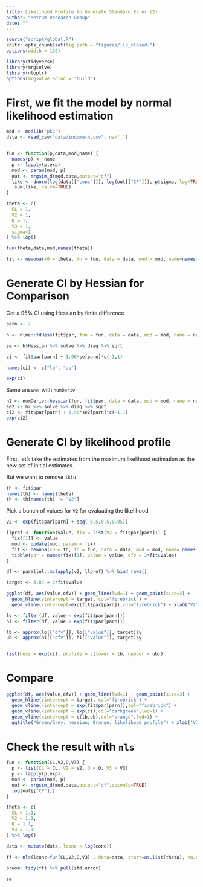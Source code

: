 ```yaml
---
title: Likelihood Profile to Generate Standard Error (2)
author: "Metrum Research Group"
date: ""
---
```



```r
source("script/global.R")
knitr::opts_chunk$set(fig.path = "figures/llp_closed-")
options(width = 130)
```


```r
library(tidyverse)
library(mrgsolve)
library(nloptr)
options(mrgsolve.soloc = "build")
```

# First, we fit the model by normal likelihood estimation

```r
mod <- modlib("pk2")
data <- read_csv("data/indometh.csv", na='.') 


fun <- function(p,data,mod,name) {
  names(p) <- name
  p <- lapply(p,exp)
  mod <- param(mod, p)
  out <- mrgsim_d(mod,data,output="df")
  like <- dnorm(log(data[["conc"]]), log(out[["CP"]]), p$sigma, log=TRUE)
  -sum(like, na.rm=TRUE)
}

theta <- c(
  CL = 1, 
  V2 = 1, 
  Q = 1, 
  V3 = 1,
  sigma=1
) %>% log()

fun(theta,data,mod,names(theta))

fit <- newuoa(x0 = theta, fn = fun, data = data, mod = mod, name=names(theta))

```


# Generate CI by Hessian for Comparison
Get a 95% CI using Hessian by finite difference
```r
parn <- 2

h <- nlme::fdHess(fit$par, fun = fun, data = data, mod = mod, name = names(theta))

se <- h$Hessian %>% solve %>% diag %>% sqrt 

ci <- fit$par[parn] + 1.96*se[parn]*c(-1,1)

names(ci) <- c("lb", "ub")

exp(ci)
```

Same answer with `numDeriv`

```r
h2 <- numDeriv::hessian(fun, fit$par, data = data, mod = mod, name = names(theta))
se2 <- h2 %>% solve %>% diag %>% sqrt
ci2 <- fit$par[parn] + 1.96*se2[parn]*c(-1,1)
exp(ci2)
```


# Generate CI by likelihood profile


First, let's take the estimates from the maximum likelihood estimation
as the new set of initial estimates. 

But we want to remove `ikiu`

```r
th <- fit$par
names(th) <- names(theta)
th <- th[names(th) != "V2"]
```

Pick a bunch of values for `V2` for evaluating the likelihood

```r
v2 <- exp(fit$par[parn] + seq(-0.5,0.5,0.05))

llprof <- function(value, fix = list(V2 = fit$par[parn])) {
  fix[[1]] <- value
  mod <- update(mod, param = fix)
  fit <- newuoa(x0 = th, fn = fun, data = data, mod = mod, name= names(th))
  tibble(par = names(fix)[1], value = value, ofv = 2*fit$value)
}

df <- parallel::mclapply(v2, llprof) %>% bind_rows()

target <- 3.84 + 2*fit$value

ggplot(df, aes(value,ofv)) + geom_line(lwd=1) + geom_point(size=3) + 
  geom_hline(yintercept = target, col="firebrick") + 
  geom_vline(xintercept=exp(fit$par[parn]),col="firebrick") + xlab("V2")

```

```r
lo <- filter(df, value < exp(fit$par[parn]))
hi <- filter(df, value > exp(fit$par[parn]))

lb <- approx(lo[["ofv"]], lo[["value"]], target)$y
ub <- approx(hi[["ofv"]], hi[["value"]], target)$y


list(hess = exp(ci), profile = c(lower = lb, uppper = ub))
```

# Compare
```r
ggplot(df, aes(value,ofv)) + geom_line(lwd=1) + geom_point(size=3) + 
  geom_hline(yintercept = target, col="firebrick") + 
  geom_vline(xintercept = exp(fit$par[parn]),col="firebrick") + 
  geom_vline(xintercept = exp(ci),col="darkgreen",lwd=1) +
  geom_vline(xintercept = c(lb,ub),col="orange",lwd=1) +
  ggtitle("Green/Grey: hessian; Orange: likelihood profile") + xlab("V2")
```

# Check the result with `nls`

```r
fun <- function(CL,V2,Q,V3) {
  p <- list(CL = CL, V2 = V2, Q = Q, V3 = V3)
  p <- lapply(p,exp)
  mod <- param(mod, p)
  out <- mrgsim_d(mod,data,output="df",obsonly=TRUE)
  log(out[["CP"]])
}

theta <- c(
  CL = 1.1, 
  V2 = 1.1, 
  Q = 1.1, 
  V3 = 1.1
) %>% log()

data <- mutate(data, lconc = log(conc))

ff <- nls(lconc~fun(CL,V2,Q,V3) , data=data, start=as.list(theta), na.action=na.omit)
          
broom::tidy(ff) %>% pull(std.error)
```
```r
se
```
